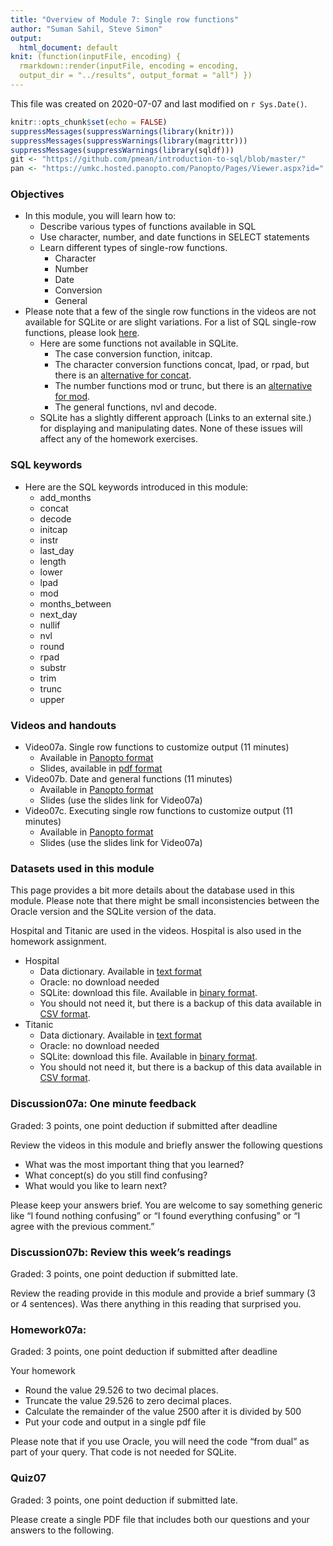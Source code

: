 ```yaml
---
title: "Overview of Module 7: Single row functions"
author: "Suman Sahil, Steve Simon"
output:
  html_document: default
knit: (function(inputFile, encoding) {
  rmarkdown::render(inputFile, encoding = encoding,
  output_dir = "../results", output_format = "all") })  
---
```


This file was created on 2020-07-07 and last modified on `r Sys.Date()`.

```r
knitr::opts_chunk$set(echo = FALSE)
suppressMessages(suppressWarnings(library(knitr)))
suppressMessages(suppressWarnings(library(magrittr)))
suppressMessages(suppressWarnings(library(sqldf)))
git <- "https://github.com/pmean/introduction-to-sql/blob/master/"
pan <- "https://umkc.hosted.panopto.com/Panopto/Pages/Viewer.aspx?id="
```

### Objectives

+ In this module, you will learn how to:
  + Describe various types of functions available in SQL
  + Use character, number, and date functions in SELECT statements
  + Learn different types of single-row functions.
    + Character
    + Number
    + Date
    + Conversion
    + General
+ Please note that a few of the single row functions in the videos are not available for SQLite or are slight variations. For a list of SQL single-row functions, please look [here](https://www.sqlite.org/lang_corefunc.html). 
  + Here are some functions not available in SQLite.
    + The case conversion function, initcap.
    + The character conversion functions concat, lpad, or rpad, but there is an [alternative for concat](https://www.sqlitetutorial.net/sqlite-string-functions/sqlite-concat/).
    + The number functions mod or trunc, but there is an [alternative for mod](https://www.w3resource.com/sqlite/arithmetic-operators.php).
    + The general functions, nvl and decode.
  + SQLite has a slightly different approach (Links to an external site.) for displaying and manipulating dates. None of these issues will affect any of the homework exercises.

### SQL keywords

+ Here are the SQL keywords introduced in this module:
  + add_months
  + concat
  + decode
  + initcap
  + instr
  + last_day
  + length
  + lower
  + lpad
  + mod
  + months_between
  + next_day
  + nullif
  + nvl
  + round
  + rpad
  + substr
  + trim
  + trunc
  + upper

### Videos and handouts

+ Video07a. Single row functions to customize output (11 minutes)
  + Available in [Panopto format](`r pan`60a366ed-290e-4858-a9cc-aac3011d23ca)
  + Slides, available in [pdf format](`r git`results/video07a.pdf)
+ Video07b. Date and general functions (11 minutes)
  + Available in [Panopto format](`r pan`afef21f6-2a3a-456d-8468-aac4016e8dd3)
  + Slides (use the slides link for Video07a)
+ Video07c. Executing single row functions to customize output (11 minutes)
  + Available in [Panopto format](`r pan`afef21f6-2a3a-456d-8468-aac4016e8dd3)
  + Slides (use the slides link for Video07a)
  
### Datasets used in this module

This page provides a bit more details about the database used in this module. Please note that there might be small inconsistencies between the Oracle version and the SQLite version of the data.

Hospital and Titanic are used in the videos. Hospital is also used in the homework assignment.

+ Hospital
  + Data dictionary.  Available in [text format](`r git`data/hospital-data-dictionary.txt)
  + Oracle: no download needed
  + SQLite: download this file. Available in [binary format](`r git`data/hospital.sqlite).
  + You should not need it, but there is a backup of this data available in [CSV format](`r git`data/hospital.csv).

+ Titanic
  + Data dictionary.  Available in [text format](`r git`data/titanic-data-dictionary.txt)
  + Oracle: no download needed
  + SQLite: download this file. Available in [binary format](`r git`data/titanic.sqlite).
  + You should not need it, but there is a backup of this data available in [CSV format](`r git`data/titanic.csv).

### Discussion07a: One minute feedback

Graded: 3 points, one point deduction if submitted after deadline

Review the videos in this module and briefly answer the following questions

+ What was the most important thing that you learned?
+ What concept(s) do you still find confusing?
+ What would you like to learn next?

Please keep your answers brief. You are welcome to say something generic like "I found nothing confusing" or "I found everything confusing" or "I agree with the previous comment."

### Discussion07b: Review this week's readings

Graded: 3 points, one point deduction if submitted late.

Review the reading provide in this module and provide a brief summary (3 or 4 sentences). Was there anything in this reading that surprised you.

### Homework07a: 

Graded: 3 points, one point deduction if submitted after deadline

Your homework

+ Round the value 29.526 to two decimal places.
+ Truncate the value 29.526 to zero decimal places.
+ Calculate the remainder of the value 2500 after it is divided by 500
+ Put your code and output in a single pdf file

Please note that if you use Oracle, you will need the code "from dual" as part of your query. That code is not needed for SQLite.

### Quiz07

Graded: 3 points, one point deduction if submitted late.

Please create a single PDF file that includes both our questions and your answers to the following.


